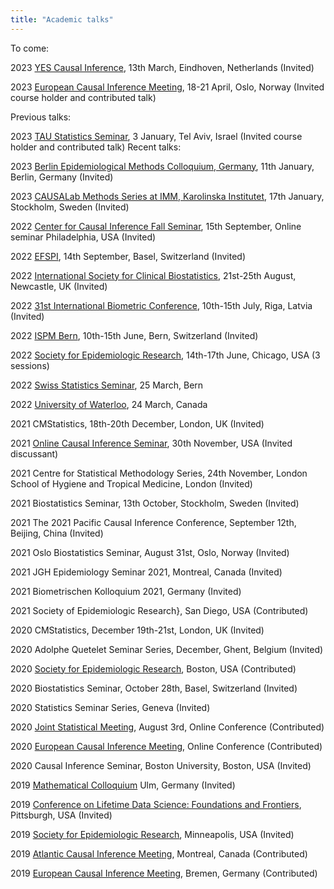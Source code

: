 ```yaml
---
title: "Academic talks"
---
```


To come: 


2023 [YES Causal Inference](https://bemcolloquium.com/meetings-calendar/), 13th March, Eindhoven, Netherlands (Invited)

2023 [European Causal Inference Meeting](https://www.eurocim.org/program.html), 18-21 April, Oslo, Norway (Invited course holder and contributed talk)

Previous talks:

2023 [TAU Statistics Seminar](https://sites.google.com/view/taustatseminar/home), 3 January, Tel Aviv, Israel (Invited course holder and contributed talk)
Recent talks:

2023 [Berlin Epidemiological Methods Colloquium, Germany](https://www.ebpi.uzh.ch/en/aboutus/activities/ebpi-colloquia.html), 11th January, Berlin, Germany (Invited)

2023 [CAUSALab Methods Series at IMM, Karolinska Institutet](https://survey.ki.se/methodsseries), 17th January, Stockholm, Sweden (Invited)

2022 [Center for Causal Inference Fall Seminar](https://www.cceb.med.upenn.edu/cci), 15th September, Online seminar Philadelphia, USA (Invited)


2022 [EFSPI](https://www.efspi.org/EFSPI/Events/Annual_Regulatory_Statistics_Workshops/Next_Meeting/EFSPI/Events/Regulatory_Meetings/7th_EFSPI_Workshop_on_Reglatory_Statistics.aspx?hkey=e3b3c3ef-dd54-4d4a-9115-58833d4cd1e2), 14th September, Basel, Switzerland (Invited)


2022 [International Society for Clinical Biostatistics](https://www.iscb.info/scb-conference-2022/), 21st-25th August, Newcastle, UK (Invited)


2022 [31st International Biometric Conference](https://www.ibc2022.org/home), 10th-15th July, Riga, Latvia (Invited)


2022 [ISPM Bern](https://www.imsv.unibe.ch/research/talks/swiss_statistics_seminars_live/index_eng.html), 10th-15th June, Bern, Switzerland (Invited)

2022 [Society for Epidemiologic Research](https://epiresearch.org/annual-meeting/2022-meeting/), 14th-17th June, Chicago, USA (3 sessions)

2022 [Swiss Statistics Seminar](https://www.imsv.unibe.ch/research/talks/swiss_statistics_seminars_live/index_eng.html), 25 March, Bern 

2022 [University of Waterloo](https://uwaterloo.ca/statistics-and-actuarial-science/events), 24 March, Canada 

2021 CMStatistics, 18th-20th December, London, UK (Invited)

2021 [Online Causal Inference Seminar](https://sites.google.com/view/ocis/), 30th November, USA (Invited discussant) 

2021 Centre for Statistical Methodology Series, 24th November, London School of Hygiene and Tropical Medicine, London (Invited)

2021 Biostatistics Seminar, 13th October, Stockholm, Sweden (Invited)

2021 The 2021 Pacific Causal Inference Conference, September 12th, Beijing, China (Invited)

2021 Oslo Biostatistics Seminar, August 31st, Oslo, Norway (Invited)

2021 JGH Epidemiology Seminar 2021, Montreal, Canada (Invited)

2021 Biometrischen Kolloquium 2021, Germany (Invited)

2021 Society of Epidemiologic Research}, San Diego, USA (Contributed)

2020 CMStatistics, December 19th-21st, London, UK (Invited)

2020  Adolphe Quetelet Seminar Series, December, Ghent, Belgium (Invited)

2020 [Society for Epidemiologic Research](https://epiresearch.org/), Boston, USA (Contributed)

2020 Biostatistics Seminar, October 28th, Basel, Switzerland (Invited)

2020 Statistics Seminar Series, Geneva (Invited)

2020 [Joint Statistical Meeting](https://www.amstat.org/ASA/Meetings/Joint-Statistical-Meetings.aspx), August 3rd, Online Conference (Contributed)

2020 [European Causal Inference Meeting](https://www.eurocim2020.com/), Online Conference (Contributed)

2020 Causal Inference Seminar, Boston University, Boston, USA (Invited)

2019 [Mathematical Colloquium](https://www.uni-ulm.de/en/mawi/faculty/faculty/recurring-events/mathematical-colloquium/) Ulm, Germany (Invited)

2019 [Conference on Lifetime Data Science: Foundations and Frontiers](http://lids2019.pitt.edu/), Pittsburgh, USA (Invited)

2019 [Society for Epidemiologic Research](https://epiresearch.org/annual-meeting/2019-meeting/), Minneapolis, USA (Invited)

2019 [Atlantic Causal Inference Meeting](https://www.mcgill.ca/epi-biostat-occh/news-events/atlantic-causal-inference-conference-2019), Montreal, Canada (Contributed)

2019 [European Causal Inference Meeting](https://eurocim2019.bips.eu/home.html), Bremen, Germany (Contributed)


